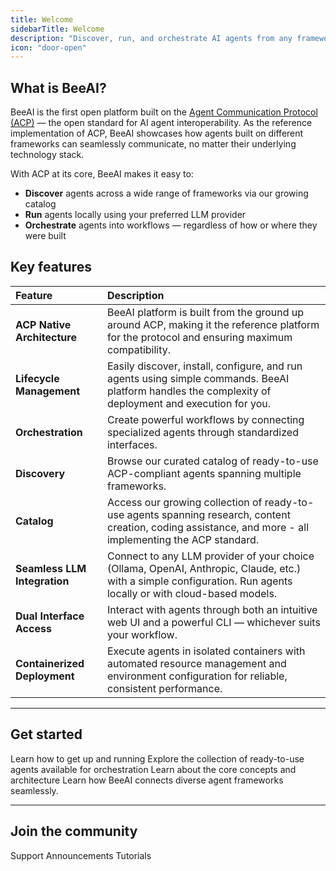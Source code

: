 ```yaml
---
title: Welcome
sidebarTitle: Welcome
description: "Discover, run, and orchestrate AI agents from any framework"
icon: "door-open"
---
```


## What is BeeAI?

BeeAI is the first open platform built on the [Agent Communication Protocol (ACP)](https://agentcommunicationprotocol.dev/) — the open standard for AI agent interoperability. As the reference implementation of ACP, BeeAI showcases how agents built on different frameworks can seamlessly communicate, no matter their underlying technology stack.

With ACP at its core, BeeAI makes it easy to:
- **Discover** agents across a wide range of frameworks via our growing catalog  
- **Run** agents locally using your preferred LLM provider  
- **Orchestrate** agents into workflows — regardless of how or where they were built

## Key features

| Feature                 | Description                                                                                                                                                                                          |
| :---------------------  | :--------------------------------------------------------------------------------------------------------------------------------------------------------------------------------------------------- |
| **ACP Native Architecture**  | BeeAI platform is built from the ground up around ACP, making it the reference platform for the protocol and ensuring maximum compatibility.                                                                  |
| **Lifecycle Management** | Easily discover, install, configure, and run agents using simple commands. BeeAI platform handles the complexity of deployment and execution for you.      |
| **Orchestration** | Create powerful workflows by connecting specialized agents through standardized interfaces.                                                                |
| **Discovery**     | Browse our curated catalog of ready-to-use ACP-compliant agents spanning multiple frameworks.                                                                  |
| **Catalog**       | Access our growing collection of ready-to-use agents spanning research, content creation, coding assistance, and more - all implementing the ACP standard.                                                              |
| **Seamless LLM Integration** | Connect to any LLM provider of your choice (Ollama, OpenAI, Anthropic, Claude, etc.) with a simple configuration. Run agents locally or with cloud-based models. |
| **Dual Interface Access** | Interact with agents through both an intuitive web UI and a powerful CLI — whichever suits your workflow. |
| **Containerized Deployment** | Execute agents in isolated containers with automated resource management and environment configuration for reliable, consistent performance. |

---

## Get started

<CardGroup cols={2}>
  <Card title="Quickstart" icon="rocket" href="/introduction/quickstart">
    Learn how to get up and running
  </Card>
  <Card title="Agent Library" icon="robot" href="https://beeai.dev/agents">
    Explore the collection of ready-to-use agents available for orchestration
  </Card>
  <Card title="Architecture" icon="sitemap" href="/concepts/architecture">
    Learn about the core concepts and architecture
  </Card>
  <Card
    title="Agent Communication Protocol"
    icon="network-wired"
    href="https://agentcommunicationprotocol.dev"
  >
    Learn how BeeAI connects diverse agent frameworks seamlessly.
  </Card>
</CardGroup>

---

## Join the community

<CardGroup cols={3}>
  <Card title="Discord" icon="discord" href="https://discord.gg/NradeA6ZNF">
    Support
  </Card>
  <Card
    title="Bluesky"
    icon="bluesky"
    href="https://bsky.app/profile/beeaiagents.bsky.social"
  >
    Announcements
  </Card>
  <Card title="Youtube" icon="youtube" href="https://youtube.com/@BeeAIAgents">
    Tutorials
  </Card>
</CardGroup>
